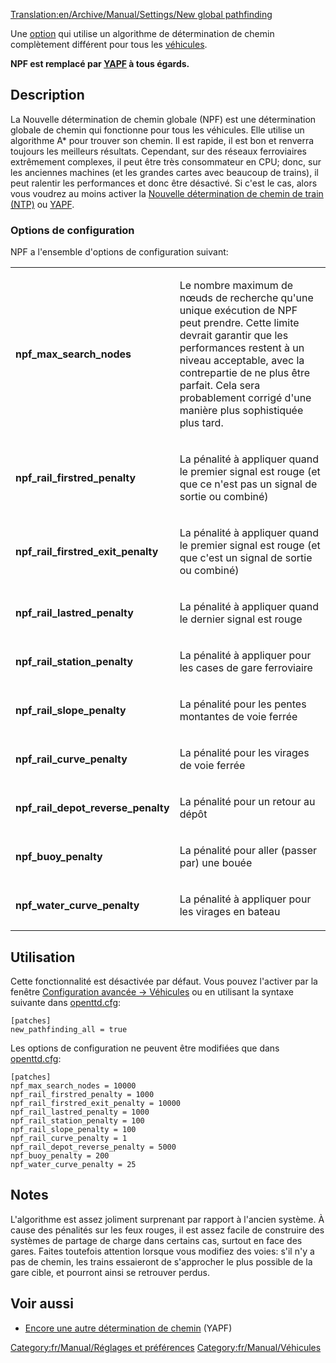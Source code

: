 [[Translation:en/Archive/Manual/Settings/New global pathfinding]]


Une [[fr/Archive/Manual/Settings/Options avancées|option]] qui utilise un algorithme de détermination de chemin complètement différent pour tous les [[fr/Manual/Véhicules|véhicules]].

'''NPF est remplacé par [[fr/Archive/Manual/Encore une autre détermination de chemin|YAPF]] à tous égards.'''

== Description ==
La Nouvelle détermination de chemin globale (NPF) est une détermination globale de chemin qui fonctionne pour tous les véhicules. Elle utilise un algorithme A* pour trouver son chemin. Il est rapide, il est bon et renverra toujours les meilleurs résultats. Cependant, sur des réseaux ferroviaires extrêmement complexes, il peut être très consommateur en CPU; donc, sur les anciennes machines (et les grandes cartes avec beaucoup de trains), il peut ralentir les performances et donc être désactivé. Si c'est le cas, alors vous voudrez au moins activer la [[fr/Archive/Manual/Settings/Nouvelle détermination de chemin de train|Nouvelle détermination de chemin de train (NTP)]] ou [[fr/Archive/Manual/Encore une autre détermination de chemin|YAPF]].

===Options de configuration===

NPF a l'ensemble d'options de configuration suivant:
{|
|- valign="top"
|'''npf_max_search_nodes'''||Le nombre maximum de nœuds de recherche qu'une unique exécution de NPF peut prendre. Cette limite devrait garantir que les performances restent à un niveau acceptable, avec la contrepartie de ne plus être parfait. Cela sera probablement corrigé d'une manière plus sophistiquée plus tard.
|- valign="top"
|'''npf_rail_firstred_penalty'''||La pénalité à appliquer quand le premier signal est rouge (et que ce n'est pas un signal de sortie ou combiné)
|- valign="top"
|'''npf_rail_firstred_exit_penalty'''||La pénalité à appliquer quand le premier signal est rouge (et que c'est un signal de sortie ou combiné)
|- valign="top"
|'''npf_rail_lastred_penalty'''||La pénalité à appliquer quand le dernier signal est rouge
|- valign="top"
|'''npf_rail_station_penalty'''||La pénalité à appliquer pour les cases de gare ferroviaire
|- valign="top"
|'''npf_rail_slope_penalty'''||La pénalité pour les pentes montantes de voie ferrée
|- valign="top"
|'''npf_rail_curve_penalty'''||La pénalité pour les virages de voie ferrée
|- valign="top"
|'''npf_rail_depot_reverse_penalty'''||La pénalité pour un retour au dépôt
|- valign="top"
|'''npf_buoy_penalty'''||La pénalité pour aller (passer par) une bouée
|- valign="top"
|'''npf_water_curve_penalty'''||La pénalité à appliquer pour les virages en bateau
|}

== Utilisation ==

Cette fonctionnalité est désactivée par défaut. Vous pouvez l'activer par la fenêtre [[fr/Archive/Manual/Settings/Options avancées/Véhicules|Configuration avancée -> Véhicules]] ou en utilisant la syntaxe suivante dans [[fr/Archive/Manual/Settings/Openttd.cfg|openttd.cfg]]:
<pre>
[patches]
new_pathfinding_all = true
</pre>

Les options de configuration ne peuvent être modifiées que dans [[fr/Archive/Manual/Settings/Openttd.cfg|openttd.cfg]]:

<pre>
[patches]
npf_max_search_nodes = 10000
npf_rail_firstred_penalty = 1000
npf_rail_firstred_exit_penalty = 10000
npf_rail_lastred_penalty = 1000
npf_rail_station_penalty = 100
npf_rail_slope_penalty = 100
npf_rail_curve_penalty = 1
npf_rail_depot_reverse_penalty = 5000
npf_buoy_penalty = 200
npf_water_curve_penalty = 25
</pre>

== Notes ==

L'algorithme est assez joliment surprenant par rapport à l'ancien système. À cause des pénalités sur les feux rouges, il est assez facile de construire des systèmes de partage de charge dans certains cas, surtout en face des gares. Faites toutefois attention lorsque vous modifiez des voies: s'il n'y a pas de chemin, les trains essaieront de s'approcher le plus possible de la gare cible, et pourront ainsi se retrouver perdus.

== Voir aussi ==
*[[fr/Archive/Manual/Encore une autre détermination de chemin|Encore une autre détermination de chemin]] (YAPF)

[[Category:fr/Manual/Réglages et préférences]]
[[Category:fr/Manual/Véhicules]]